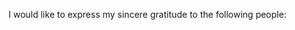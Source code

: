 \chapter{Acknowledgements}

I would like to express my sincere gratitude to the following people: 

\begin{itemize}
  \item Prof. Willem H. Boshoff for his exhaustive feedback as supervisor.
  \item Wihan Marais for his approachable demeanour, leading edge sense of humour, and immense generosity for providing this template.
\end{itemize}
